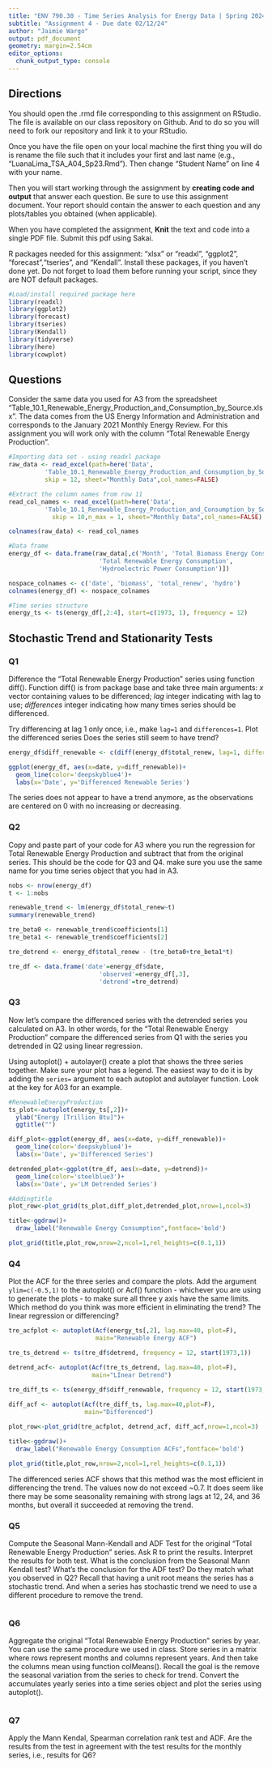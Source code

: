 ```yaml
---
title: "ENV 790.30 - Time Series Analysis for Energy Data | Spring 2024"
subtitle: "Assignment 4 - Due date 02/12/24"
author: "Jaimie Wargo"
output: pdf_document
geometry: margin=2.54cm
editor_options: 
  chunk_output_type: console
---
```


## Directions

You should open the .rmd file corresponding to this assignment on RStudio. The file is available on our class repository on Github. And to do so you will need to fork our repository and link it to your RStudio.

Once you have the file open on your local machine the first thing you will do is rename the file such that it includes your first and last name (e.g., "LuanaLima_TSA_A04_Sp23.Rmd"). Then change "Student Name" on line 4 with your name.

Then you will start working through the assignment by **creating code and output** that answer each question. Be sure to use this assignment document. Your report should contain the answer to each question and any plots/tables you obtained (when applicable).

When you have completed the assignment, **Knit** the text and code into a single PDF file. Submit this pdf using Sakai.

R packages needed for this assignment: "xlsx" or "readxl", "ggplot2", "forecast","tseries", and "Kendall". Install these packages, if you haven't done yet. Do not forget to load them before running your script, since they are NOT default packages.

```r
#Load/install required package here
library(readxl)
library(ggplot2)
library(forecast)
library(tseries)
library(Kendall)
library(tidyverse)
library(here)
library(cowplot)
```

## Questions

Consider the same data you used for A3 from the spreadsheet "Table_10.1_Renewable_Energy_Production_and_Consumption_by_Source.xlsx". The data comes from the US Energy Information and Administration and corresponds to the January 2021 Monthly Energy Review. For this assignment you will work only with the column "Total Renewable Energy Production".

```r
#Importing data set - using readxl package
raw_data <- read_excel(path=here('Data', 
          'Table_10.1_Renewable_Energy_Production_and_Consumption_by_Source.xlsx'),
          skip = 12, sheet="Monthly Data",col_names=FALSE) 

#Extract the column names from row 11
read_col_names <- read_excel(path=here('Data', 
          'Table_10.1_Renewable_Energy_Production_and_Consumption_by_Source.xlsx'),
            skip = 10,n_max = 1, sheet="Monthly Data",col_names=FALSE)

colnames(raw_data) <- read_col_names

#Data frame
energy_df <- data.frame(raw_data[,c('Month', 'Total Biomass Energy Consumption', 
                         'Total Renewable Energy Consumption', 
                         'Hydroelectric Power Consumption')])

nospace_colnames <- c('date', 'biomass', 'total_renew', 'hydro')
colnames(energy_df) <- nospace_colnames

#Time series structure
energy_ts <- ts(energy_df[,2:4], start=c(1973, 1), frequency = 12)

```

## Stochastic Trend and Stationarity Tests

### Q1

Difference the "Total Renewable Energy Production" series using function diff(). Function diff() is from package base and take three main arguments: *x* vector containing values to be differenced; *lag* integer indicating with lag to use; *differences* integer indicating how many times series should be differenced.

Try differencing at lag 1 only once, i.e., make `lag=1` and `differences=1`. Plot the differenced series Does the series still seem to have trend?

```r
energy_df$diff_renewable <- c(diff(energy_df$total_renew, lag=1, differences = 1),0)

ggplot(energy_df, aes(x=date, y=diff_renewable))+
  geom_line(color='deepskyblue4')+
  labs(x='Date', y='Differenced Renewable Series')
```

The series does not appear to have a trend anymore, as the observations are centered on 0 with no increasing or decreasing.

### Q2

Copy and paste part of your code for A3 where you run the regression for Total Renewable Energy Production and subtract that from the original series. This should be the code for Q3 and Q4. make sure you use the same name for you time series object that you had in A3.

```r
nobs <- nrow(energy_df)
t <- 1:nobs

renewable_trend <- lm(energy_df$total_renew~t)
summary(renewable_trend)

tre_beta0 <- renewable_trend$coefficients[1]
tre_beta1 <- renewable_trend$coefficients[2]

tre_detrend <- energy_df$total_renew - (tre_beta0+tre_beta1*t)

tre_df <- data.frame('date'=energy_df$date,
                         'observed'=energy_df[,3],
                         'detrend'=tre_detrend)
```

### Q3

Now let's compare the differenced series with the detrended series you calculated on A3. In other words, for the "Total Renewable Energy Production" compare the differenced series from Q1 with the series you detrended in Q2 using linear regression.

Using autoplot() + autolayer() create a plot that shows the three series together. Make sure your plot has a legend. The easiest way to do it is by adding the `series=` argument to each autoplot and autolayer function. Look at the key for A03 for an example.

```r
#RenewableEnergyProduction 
ts_plot<-autoplot(energy_ts[,2])+ 
  ylab("Energy [Trillion Btu]")+ 
  ggtitle("") 

diff_plot<-ggplot(energy_df, aes(x=date, y=diff_renewable))+
  geom_line(color='deepskyblue4')+
  labs(x='Date', y='Differenced Series')

detrended_plot<-ggplot(tre_df, aes(x=date, y=detrend))+
  geom_line(color='steelblue3')+
  labs(x='Date', y='LM Detrended Series')

#Addingtitle 
plot_row<-plot_grid(ts_plot,diff_plot,detrended_plot,nrow=1,ncol=3) 

title<-ggdraw()+
  draw_label("Renewable Energy Consumption",fontface='bold') 

plot_grid(title,plot_row,nrow=2,ncol=1,rel_heights=c(0.1,1))

```

### Q4

Plot the ACF for the three series and compare the plots. Add the argument `ylim=c(-0.5,1)` to the autoplot() or Acf() function - whichever you are using to generate the plots - to make sure all three y axis have the same limits. Which method do you think was more efficient in eliminating the trend? The linear regression or differencing?

```r
tre_acfplot <- autoplot(Acf(energy_ts[,2], lag.max=40, plot=F),
                        main="Renewable Energy ACF")

tre_ts_detrend <- ts(tre_df$detrend, frequency = 12, start(1973,1))

detrend_acf<- autoplot(Acf(tre_ts_detrend, lag.max=40, plot=F), 
                       main="LInear Detrend")
                       
tre_diff_ts <- ts(energy_df$diff_renewable, frequency = 12, start(1973,1))

diff_acf <- autoplot(Acf(tre_diff_ts, lag.max=40,plot=F),
                     main="Differenced")

plot_row<-plot_grid(tre_acfplot, detrend_acf, diff_acf,nrow=1,ncol=3) 

title<-ggdraw()+
  draw_label("Renewable Energy Consumption ACFs",fontface='bold') 

plot_grid(title,plot_row,nrow=2,ncol=1,rel_heights=c(0.1,1))
```

The differenced series ACF shows that this method was the most efficient in differencing the trend. The values now do not exceed \~0.7. It does seem like there may be some seasonality remaining with strong lags at 12, 24, and 36 months, but overall it succeeded at removing the trend.

### Q5

Compute the Seasonal Mann-Kendall and ADF Test for the original "Total Renewable Energy Production" series. Ask R to print the results. Interpret the results for both test. What is the conclusion from the Seasonal Mann Kendall test? What's the conclusion for the ADF test? Do they match what you observed in Q2? Recall that having a unit root means the series has a stochastic trend. And when a series has stochastic trend we need to use a different procedure to remove the trend.

```r


```

### Q6

Aggregate the original "Total Renewable Energy Production" series by year. You can use the same procedure we used in class. Store series in a matrix where rows represent months and columns represent years. And then take the columns mean using function colMeans(). Recall the goal is the remove the seasonal variation from the series to check for trend. Convert the accumulates yearly series into a time series object and plot the series using autoplot().

```r

```

### Q7

Apply the Mann Kendal, Spearman correlation rank test and ADF. Are the results from the test in agreement with the test results for the monthly series, i.e., results for Q6?

```r

```
